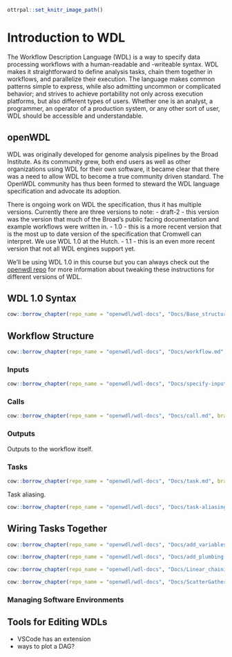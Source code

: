 ```r
ottrpal::set_knitr_image_path()
```

# Introduction to WDL
The Workflow Description Language (WDL) is a way to specify data processing workflows with a human-readable and -writeable syntax. 
WDL makes it straightforward to define analysis tasks, chain them together in workflows, and parallelize their execution. 
The language makes common patterns simple to express, while also admitting uncommon or complicated behavior; and strives to achieve portability not only across execution platforms, but also different types of users. 
Whether one is an analyst, a programmer, an operator of a production system, or any other sort of user, WDL should be accessible and understandable.

## openWDL

WDL was originally developed for genome analysis pipelines by the Broad Institute. 
As its community grew, both end users as well as other organizations using WDL for their own software, it became clear that there was a need to allow WDL to become a true community driven standard. 
The OpenWDL community has thus been formed to steward the WDL language specification and advocate its adoption.

There is ongoing work on WDL the specification, thus it has multiple versions.  Currently there are three versions to note:
- draft-2 - this version was the version that much of the Broad's public facing documentation and example workflows were written in. 
- 1.0 - this is a more recent version that is the most up to date version of the specification that Cromwell can interpret.  We use WDL 1.0 at the Hutch.
- 1.1 - this is an even more recent version that not all WDL engines support yet. 

We'll be using WDL 1.0 in this course but you can always check out the [openwdl repo](https://github.com/openwdl/wdl) for more information about tweaking these instructions for different versions of WDL.  

## WDL 1.0 Syntax

```r
cow::borrow_chapter(repo_name = "openwdl/wdl-docs", "Docs/Base_structure.md", branch = "1.0")
```

## Workflow Structure
```r
cow::borrow_chapter(repo_name = "openwdl/wdl-docs", "Docs/workflow.md", branch = "1.0")
```

### Inputs
```r
cow::borrow_chapter(repo_name = "openwdl/wdl-docs", "Docs/specify-inputs.md", branch = "1.0")
```

### Calls
```r
cow::borrow_chapter(repo_name = "openwdl/wdl-docs", "Docs/call.md", branch = "1.0")
```

### Outputs
Outputs to the workflow itself.  



### Tasks
```r
cow::borrow_chapter(repo_name = "openwdl/wdl-docs", "Docs/task.md", branch = "1.0")
```

Task aliasing.
```r
cow::borrow_chapter(repo_name = "openwdl/wdl-docs", "Docs/task-aliasing.md", branch = "1.0")
```


## Wiring Tasks Together


```r
cow::borrow_chapter(repo_name = "openwdl/wdl-docs", "Docs/add_variables.md", branch = "1.0")
```


```r
cow::borrow_chapter(repo_name = "openwdl/wdl-docs", "Docs/add_plumbing.md", branch = "1.0")
```

```r
cow::borrow_chapter(repo_name = "openwdl/wdl-docs", "Docs/Linear_chaining.md", branch = "1.0")
```


```r
cow::borrow_chapter(repo_name = "openwdl/wdl-docs", "Docs/ScatterGather_parallelism.md", branch = "1.0")
```

### Managing Software Environments


## Tools for Editing WDLs
- VSCode has an extension
- ways to plot a DAG? 


